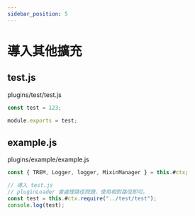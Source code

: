 ```yaml
---
sidebar_position: 5
---
```


# 導入其他擴充

## test.js

plugins/test/test.js

```js
const test = 123;

module.exports = test;
```

## example.js

plugins/example/example.js

```js
const { TREM, Logger, logger, MixinManager } = this.#ctx;

// 導入 test.js
// pluginLoader 會處理路徑問題，使用相對路徑即可。
const test = this.#ctx.require("../test/test");
console.log(test);
```
